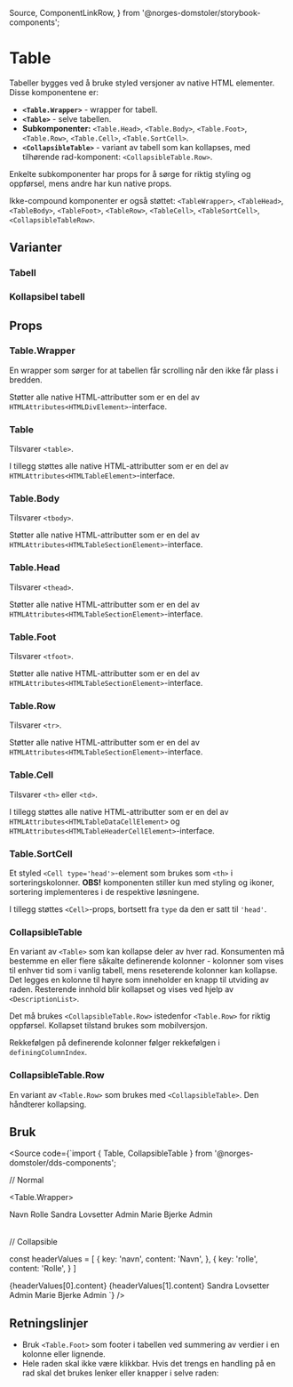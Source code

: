   Source,
  ComponentLinkRow,
} from '@norges-domstoler/storybook-components';

<Meta of={TableStories} />

# Table

<ComponentLinkRow
  docsHref="https://design.domstol.no/987b33f71/p/559cc8-table/b/73973d"
  figmaHref="https://www.figma.com/file/ewqSDmkgqDQ5PyOsRp4V5b/?node-id=1347%3A0"
  githubHref="https://github.com/domstolene/designsystem/tree/main/packages/components/src/components/Table"
  storybookHref="https://domstolene.github.io/designsystem/?path=/story/dds-components-components-table-table--default"
  withBottomSpacing
/>

Tabeller bygges ved å bruke styled versjoner av native HTML elementer. Disse komponentene er:

- **`<Table.Wrapper>`** - wrapper for tabell.
- **`<Table>`** - selve tabellen.
- **Subkomponenter:** `<Table.Head>`, `<Table.Body>`, `<Table.Foot>`, `<Table.Row>`, `<Table.Cell>`, `<Table.SortCell>`.
- **`<CollapsibleTable>`** - variant av tabell som kan kollapses, med tilhørende rad-komponent: `<CollapsibleTable.Row>`.

Enkelte subkomponenter har props for å sørge for riktig styling og oppførsel, mens andre har kun native props.

Ikke-compound komponenter er også støttet: `<TableWrapper>`, `<TableHead>`, `<TableBody>`, `<TableFoot>`, `<TableRow>`, `<TableCell>`, `<TableSortCell>`, `<CollapsibleTableRow>`.

## Varianter

### Tabell

<Canvas of={TableStories.Default} />

### Kollapsibel tabell

<Canvas of={CollapsibleTableStories.SingleDefiningColumn} />

## Props

### Table.Wrapper

En wrapper som sørger for at tabellen får scrolling når den ikke får plass i bredden.

Støtter alle native HTML-attributter som er en del av `HTMLAttributes<HTMLDivElement>`-interface.

### Table

Tilsvarer `<table>`.

<Canvas of={TableStories.Default} />
<Controls of={TableStories.Default} />

I tillegg støttes alle native HTML-attributter som er en del av `HTMLAttributes<HTMLTableElement>`-interface.

### Table.Body

Tilsvarer `<tbody>`.

Støtter alle native HTML-attributter som er en del av `HTMLAttributes<HTMLTableSectionElement>`-interface.

### Table.Head

Tilsvarer `<thead>`.

Støtter alle native HTML-attributter som er en del av `HTMLAttributes<HTMLTableSectionElement>`-interface.

### Table.Foot

Tilsvarer `<tfoot>`.

Støtter alle native HTML-attributter som er en del av `HTMLAttributes<HTMLTableSectionElement>`-interface.

### Table.Row

Tilsvarer `<tr>`.

<ArgTypes of={TableRow} />

Støtter alle native HTML-attributter som er en del av `HTMLAttributes<HTMLTableSectionElement>`-interface.

### Table.Cell

Tilsvarer `<th>` eller `<td>`.

<ArgTypes of={Table.Cell} />

I tillegg støttes alle native HTML-attributter som er en del av `HTMLAttributes<HTMLTableDataCellElement>` og `HTMLAttributes<HTMLTableHeaderCellElement>`-interface.

### Table.SortCell

Et styled `<Cell type='head'>`-element som brukes som `<th>` i sorteringskolonner. **OBS!** komponenten stiller kun med styling og ikoner, sortering implementeres i de respektive løsningene.

<ArgTypes of={Table.SortCell} />

I tillegg støttes `<Cell>`-props, bortsett fra `type` da den er satt til `'head'`.

### CollapsibleTable

En variant av `<Table>` som kan kollapse deler av hver rad.
Konsumenten må bestemme en eller flere såkalte definerende kolonner - kolonner som vises til enhver tid som i vanlig tabell, mens reseterende kolonner kan kollapse.
Det legges en kolonne til høyre som inneholder en knapp til utviding av raden.
Resterende innhold blir kollapset og vises ved hjelp av `<DescriptionList>`.

Det må brukes `<CollapsibleTable.Row>` istedenfor `<Table.Row>` for riktig oppførsel.
Kollapset tilstand brukes som mobilversjon.

Rekkefølgen på definerende kolonner følger rekkefølgen i `definingColumnIndex`.

<Canvas of={CollapsibleTableStories.SingleDefiningColumn} />
<Controls of={CollapsibleTableStories.SingleDefiningColumn} />

### CollapsibleTable.Row

En variant av `<Table.Row>` som brukes med `<CollapsibleTable>`. Den håndterer kollapsing.

<ArgTypes of={CollapsibleTable.Row} />

## Bruk

<Source
  code={`import { Table, CollapsibleTable } from '@norges-domstoler/dds-components';

// Normal

<Table.Wrapper>
  <Table>
    <Table.Head>
      <Table.Row>
        <Table.Cell>Navn</Table.Cell>
        <Table.Cell>Rolle</Table.Cell>
      </Table.Row>
    </Table.Head>
    <Table.Body>
      <Table.Row>
        <Table.Cell>Sandra Lovsetter</Table.Cell>
        <Table.Cell>Admin</Table.Cell>
      </Table.Row>
      <Table.Row>
        <Table.Cell>Marie Bjerke</Table.Cell>
        <Table.Cell>Admin</Table.Cell>
      </Table.Row>
    </Table.Body>
  </Table>
</Table.Wrapper>

// Collapsible

const headerValues = [
{
key: 'navn',
content: 'Navn',
},
{
key: 'rolle',
content: 'Rolle',
}
]

<CollapsibleTable>
  <Table.Head>
    <CollapsibleTable.Row headerValues={headerValues}>
      <Table.Cell>{headerValues[0].content}</Table.Cell>
      <Table.Cell>{headerValues[1].content}</Table.Cell>
    </CollapsibleTable.Row>
  </Table.Head>
  <Table.Body>
    <CollapsibleTable.Row>
      <Table.Cell>Sandra Lovsetter</Table.Cell>
      <Table.Cell>Admin</Table.Cell>
    </CollapsibleTable.Row>
    <CollapsibleTable.Row>
      <Table.Cell>Marie Bjerke</Table.Cell>
      <Table.Cell>Admin</Table.Cell>
    </CollapsibleTable.Row>
  </Table.Body>
</CollapsibleTable>
`} />

## Retningslinjer

- Bruk `<Table.Foot>` som footer i tabellen ved summering av verdier i en kolonne eller lignende.
- Hele raden skal ikke være klikkbar. Hvis det trengs en handling på en rad skal det brukes lenker eller knapper i selve raden:

<Canvas of={TableStories.InteractiveContent} />
